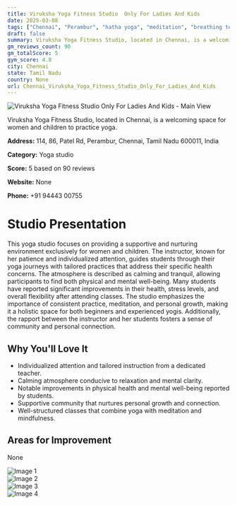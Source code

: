 ```yaml
---
title: Viruksha Yoga Fitness Studio  Only For Ladies And Kids
date: 2025-03-08
tags: ["Chennai", "Perambur", "hatha yoga", "meditation", "breathing techniques", "women-friendly", "calming atmosphere", "Chennai"]  
draft: false
summary: Viruksha Yoga Fitness Studio, located in Chennai, is a welcoming space for women and children to practice yoga.
gm_reviews_count: 90
gm_totalScore: 5
gym_score: 4.8
city: Chennai
state: Tamil Nadu
country: None
url: Chennai_Viruksha_Yoga_Fitness_Studio_Only_For_Ladies_And_Kids
---
```


<div className="aspect-[16/9] relative my-8">
  <img 
    src="https://lh5.googleusercontent.com/p/AF1QipOVWC4Win5a194YiM0ThV5QKfOpannWEszpDrT7=w1920-h1080-k-no"
    alt="Viruksha Yoga Fitness Studio  Only For Ladies And Kids - Main View"
    className="object-cover absolute inset-0 w-full h-full rounded-lg"
  />
</div>

Viruksha Yoga Fitness Studio, located in Chennai, is a welcoming space for women and children to practice yoga.

**Address:** 114, 86, Patel Rd, Perambur, Chennai, Tamil Nadu 600011, India

**Category:** Yoga studio

**Score:** 5 based on 90 reviews

**Website:** None

**Phone:** +91 94443 00755

# Studio Presentation

This yoga studio focuses on providing a supportive and nurturing environment exclusively for women and children. The instructor, known for her patience and individualized attention, guides students through their yoga journeys with tailored practices that address their specific health concerns. The atmosphere is described as calming and tranquil, allowing participants to find both physical and mental well-being. Many students have reported significant improvements in their health, stress levels, and overall flexibility after attending classes. The studio emphasizes the importance of consistent practice, meditation, and personal growth, making it a holistic space for both beginners and experienced yogis. Additionally, the rapport between the instructor and her students fosters a sense of community and personal connection.

## Why You'll Love It

- Individualized attention and tailored instruction from a dedicated teacher.
- Calming atmosphere conducive to relaxation and mental clarity.
- Notable improvements in physical health and mental well-being reported by students.
- Supportive community that nurtures personal growth and connection.
- Well-structured classes that combine yoga with meditation and mindfulness.

## Areas for Improvement

None

<div className="grid grid-cols-1 xl:grid-cols-2 gap-4 my-8">
<div className="aspect-[4/3] relative"><img src="https://lh5.googleusercontent.com/p/AF1QipMRterbzT5XH4p855yg6z4_EFoa48mwx7I0Y9pq=w1920-h1080-k-no" alt="Image 1" className="object-cover absolute inset-0 w-full h-full rounded-lg" /></div>
<div className="aspect-[4/3] relative"><img src="https://lh5.googleusercontent.com/p/AF1QipPxDmO920fhqQdrCM0OZ7oKHrSdebd6qHWbWo2N=w1920-h1080-k-no" alt="Image 2" className="object-cover absolute inset-0 w-full h-full rounded-lg" /></div>
<div className="aspect-[4/3] relative"><img src="https://lh5.googleusercontent.com/p/AF1QipO68tdp7gxySf1Ua-9fyGwnHL36D1ssH2MtAox-=w1920-h1080-k-no" alt="Image 3" className="object-cover absolute inset-0 w-full h-full rounded-lg" /></div>
<div className="aspect-[4/3] relative"><img src="https://lh5.googleusercontent.com/p/AF1QipOqdfThk5bJWoIP4-tEJTJyO9UwoeaYtweeNGHu=w1920-h1080-k-no" alt="Image 4" className="object-cover absolute inset-0 w-full h-full rounded-lg" /></div>
</div>